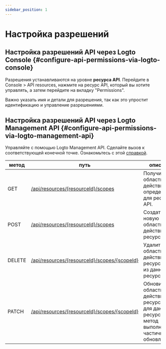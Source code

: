 ```yaml
---
sidebar_position: 1
---
```


# Настройка разрешений

## Настройка разрешений API через Logto Console \{#configure-api-permissions-via-logto-console}

Разрешения устанавливаются на уровне **ресурса API**. Перейдите в <CloudLink to="/api-resources">Console > API resources</CloudLink>, нажмите на ресурс API, который вы хотите управлять, а затем перейдите на вкладку "Permissions".

Важно указать имя и детали для разрешения, так как это упростит идентификацию и управление разрешениями.

## Настройка разрешений API через Logto Management API \{#configure-api-permissions-via-logto-management-api}

Управляйте с помощью Logto Management API. Сделайте вызов к соответствующей конечной точке. Ознакомьтесь с этой [справкой](https://openapi.logto.io/operation/operation-listresourcescopes).

| метод  | путь                                                                                                                 | описание                                                                                              |
| ------ | -------------------------------------------------------------------------------------------------------------------- | ----------------------------------------------------------------------------------------------------- |
| GET    | [/api/resources/\{resourceId\}/scopes](https://openapi.logto.io/operation/operation-listresourcescopes)              | Получить области действия, определенные для ресурса API.                                              |
| POST   | [/api/resources/\{resourceId\}/scopes](https://openapi.logto.io/operation/operation-createresourcescope)             | Создать новую область действия для ресурса API.                                                       |
| DELETE | [/api/resources/\{resourceId\}/scopes/\{scopeId\}](https://openapi.logto.io/operation/operation-deleteresourcescope) | Удалить область действия ресурса API из данного ресурса.                                              |
| PATCH  | [/api/resources/\{resourceId\}/scopes/\{scopeId\}](https://openapi.logto.io/operation/operation-updateresourcescope) | Обновить область действия ресурса API для данного ресурса. Этот метод выполняет частичное обновление. |
